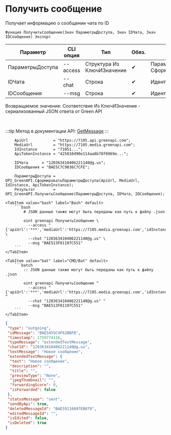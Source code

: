 ﻿---
sidebar_position: 2
description: Получить сообщение и другие функции для работы с Green API в Открытом пакете интеграций - бесплатной open-source библиотеке интеграций для 1С:Предприятие 8, OneScript и CLI
keywords: [1C, 1С, 1С:Предприятие, 1С:Предприятие 8.3, API, Интеграция, Сервисы, Обмен, OneScript, CLI, Green API]
---


# Получить сообщение
 Получает информацию о сообщении чата по ID



`Функция ПолучитьСообщение(Знач ПараметрыДоступа, Знач IDЧата, Знач IDСообщения) Экспорт`

  | Параметр | CLI опция | Тип | Обяз. | Назначение |
  |-|-|-|-|-|
  | ПараметрыДоступа | --access | Структура Из КлючИЗначение | &#x2714; | Параметры доступа. См. СформироватьПараметрыДоступа |
  | IDЧата | --chat | Строка | &#x2714; | Идентификатор чата |
  | IDСообщения | --msg | Строка | &#x2714; | Идентификатор сообщения |

  
  Возвращаемое значение:   Соответствие Из КлючИЗначение - сериализованный JSON ответа от Green API

<br/>

:::tip
Метод в документации API: [GetMessage](https://green-api.com/docs/api/journals/GetMessage/)
:::
<br/>


```bsl title="Пример использования для 1С:Предприятие/OneScript"
    ApiUrl           = "https://7105.api.greenapi.com";
    MediaUrl         = "https://7105.media.greenapi.com";
    IdInstance       = "71051...";
    ApiTokenInstance = "425010d90e114aa6b78f0969e...";

    IDЧата      = "120363410406221140@g.us";
    IDСообщения = "BAE5C7C9036C7CFE";

    ПараметрыДоступа = OPI_GreenAPI.СформироватьПараметрыДоступа(ApiUrl, MediaUrl, IdInstance, ApiTokenInstance);
    Результат        = OPI_GreenAPI.ПолучитьСообщение(ПараметрыДоступа, IDЧата, IDСообщения);
```
    

 <Tabs>
  
    <TabItem value="bash" label="Bash" default>
        ```bash
            # JSON данные также могут быть переданы как путь к файлу .json
            
            oint greenapi ПолучитьСообщение \
              --access "{'apiUrl':'***','mediaUrl':'https://7105.media.greenapi.com','idInstance':'7105187566','apiTokenInstance':'***'}" \
              --chat "120363410406221140@g.us" \
              --msg "BAE513F81197C551"
        ```
    </TabItem>
  
    <TabItem value="bat" label="CMD/Bat" default>
        ```batch
            :: JSON данные также могут быть переданы как путь к файлу .json
            
            oint greenapi ПолучитьСообщение ^
              --access "{'apiUrl':'***','mediaUrl':'https://7105.media.greenapi.com','idInstance':'7105187566','apiTokenInstance':'***'}" ^
              --chat "120363410406221140@g.us" ^
              --msg "BAE513F81197C551"
        ```
    </TabItem>
</Tabs>


```json title="Результат"
{
 "type": "outgoing",
 "idMessage": "BAE5455C4F62BBFB",
 "timestamp": 1759774116,
 "typeMessage": "extendedTextMessage",
 "chatId": "120363410406221140@g.us",
 "textMessage": "Новое сообщение",
 "extendedTextMessage": {
  "text": "Новое сообщение",
  "description": "",
  "title": "",
  "previewType": "None",
  "jpegThumbnail": "",
  "forwardingScore": 0,
  "isForwarded": false
 },
 "statusMessage": "sent",
 "sendByApi": true,
 "deletedMessageId": "BAE59116097EB079",
 "editedMessageId": "",
 "isEdited": false,
 "isDeleted": true
}
```
